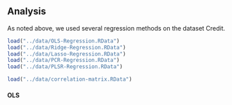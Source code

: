 ## Analysis

As noted above, we used several regression methods on the dataset Credit.

```r
load("../data/OLS-Regression.RData")
load("../data/Ridge-Regression.RData")
load("../data/Lasso-Regression.RData")
load("../data/PCR-Regression.RData")
load("../data/PLSR-Regression.RData")

load("../data/correlation-matrix.RData")
```

#### OLS


```r


```

